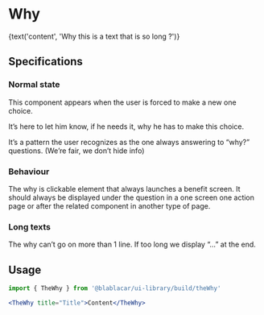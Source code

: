 

<Meta title="Widgets/TheWhy" />

# **Why**

<Canvas>
  <Story name="Default">
    <FocusVisibleProvider>
      <TheWhy
        onClick={action('clicked')}
        title={text('title', 'Why this is a text that is so long ? (new window)')}
      >
        {text('content', 'Why this is a text that is so long ?')}
      </TheWhy>
    </FocusVisibleProvider>
  </Story>
</Canvas>

## Specifications

### Normal state
This component appears when the user is forced to make a new one choice.

It’s here to let him know, if he needs it, why he has to make this choice.

It’s a pattern the user recognizes as the one always answering to “why?” questions. (We’re fair, we don’t hide info)

### Behaviour
The why is clickable element that always launches a benefit screen. It should always be displayed under the question in a one screen one action page or after the related component in another type of page.

### Long texts
The why can’t go on more than 1 line. If too long we display “…” at the end.

## Usage

```jsx
import { TheWhy } from '@blablacar/ui-library/build/theWhy'

<TheWhy title="Title">Content</TheWhy>
```

<ArgsTable of={TheWhy} />
